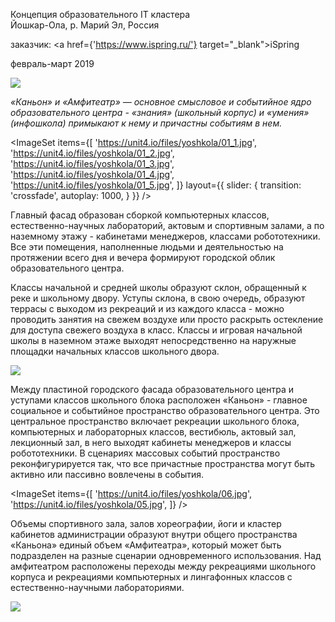 

<Title>ЙО’школа</Title>


Концепция образовательного IT кластера<br/>
Йошкар-Ола, р. Марий Эл, Россия

заказчик: <a href={'https://www.ispring.ru/'} target="_blank">iSpring</a>

февраль-март 2019
        
<Image src='https://unit4.io/files/yoshkola/08.jpg'/>

_«Каньон» и «Амфитеатр» — основное смысловое и событийное ядро образовательного центра - «знания»
(школьный корпус) и «умения» (инфошкола) примыкают к нему и причастны событиям в нем._

<ImageSet
    items={[
        'https://unit4.io/files/yoshkola/01_1.jpg',
        'https://unit4.io/files/yoshkola/01_2.jpg',
        'https://unit4.io/files/yoshkola/01_3.jpg',
        'https://unit4.io/files/yoshkola/01_4.jpg',
        'https://unit4.io/files/yoshkola/01_5.jpg',
    ]}
    layout={{
        slider: {
            transition: 'crossfade',
            autoplay: 1000,
        }
    }}
/>

Главный фасад образован сборкой компьютерных классов, естественно-научных лабораторий,
актовым и спортивным залами, а по наземному этажу - кабинетами менеджеров, классами робототехники.
Все эти помещения, наполненные людьми и деятельностью на протяжении всего дня и вечера формируют
городской облик образовательного центра.

Классы начальной и средней школы образуют склон, обращенный к реке и школьному двору.
Уступы склона, в свою очередь, образуют террасы с выходом из рекреаций и
из каждого класса - можно проводить занятия на свежем воздухе или просто раскрыть остекление
для доступа свежего воздуха в класс. Классы и игровая начальной школы в наземном этаже выходят
непосредственно на наружные площадки начальных классов школьного двора.

<Image src='https://unit4.io/files/yoshkola/03.jpg'/>

Между пластиной городского фасада образовательного центра и уступами классов школьного блока
расположен «Каньон» - главное социальное и событийное пространство образовательного центра.
Это центральное пространство включает рекреации школьного блока, компьютерных и лабораторных классов,
вестибюль, актовый зал, лекционный зал, в него выходят кабинеты менеджеров и классы робототехники.
В сценариях массовых событий пространство реконфигурируется так,
что все причастные пространства могут быть активно или пассивно вовлечены в события.

<ImageSet
    items={[
        'https://unit4.io/files/yoshkola/06.jpg',
        'https://unit4.io/files/yoshkola/05.jpg',
    ]}
/>

Объемы спортивного зала, залов хореографии, йоги и кластер кабинетов администрации образуют
внутри общего пространства «Каньона» единый объем «Амфитеатра»,
который может быть подразделен на разные сценарии одновременного использования.
Над амфитеатром расположены переходы между рекреациями школьного корпуса и рекреациями компьютерных
и лингафонных классов с естественно-научными лабораториями.

<Image src='https://unit4.io/files/yoshkola/04.jpg'/>